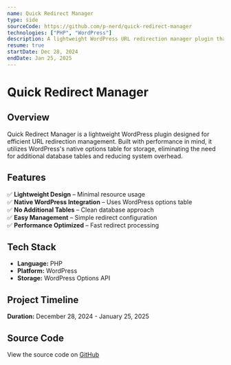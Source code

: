 ```yaml
---
name: Quick Redirect Manager
type: side
sourceCode: https://github.com/p-nerd/quick-redirect-manager
technologies: ["PHP", "WordPress"]
description: A lightweight WordPress URL redirection manager plugin that uses WordPress's native options table for storage. Perfect for managing redirects without the overhead of additional database tables.
resume: true
startDate: Dec 28, 2024
endDate: Jan 25, 2025
---
```


# **Quick Redirect Manager**

## **Overview**

Quick Redirect Manager is a lightweight WordPress plugin designed for efficient URL redirection management. Built with performance in mind, it utilizes WordPress's native options table for storage, eliminating the need for additional database tables and reducing system overhead.

## **Features**

✅ **Lightweight Design** – Minimal resource usage  
✅ **Native WordPress Integration** – Uses WordPress options table  
✅ **No Additional Tables** – Clean database approach  
✅ **Easy Management** – Simple redirect configuration  
✅ **Performance Optimized** – Fast redirect processing

## **Tech Stack**

- **Language:** PHP
- **Platform:** WordPress
- **Storage:** WordPress Options API

## **Project Timeline**

**Duration:** December 28, 2024 - January 25, 2025

## **Source Code**

View the source code on [GitHub](https://github.com/p-nerd/quick-redirect-manager)

